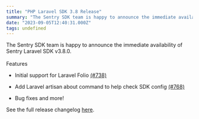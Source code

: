 ```yaml
---
title: "PHP Laravel SDK 3.8 Release"
summary: "The Sentry SDK team is happy to announce the immediate availability of Sentry Laravel SDK v3.8.0. Features See the full release changelog here ."
date: "2023-09-05T12:40:31.000Z"
tags: undefined
---
```


  The Sentry SDK team is happy to announce the immediate availability of Sentry Laravel SDK v3.8.0.\
\
Features

* Initial support for Laravel Folio [(#738)](https://github.com/getsentry/sentry-laravel/pull/738)

* Add Laravel artisan about command to help check SDK config [(#768)](https://github.com/getsentry/sentry-laravel/pull/768)

* Bug fixes and more!

See the full release changelog [here](https://github.com/getsentry/sentry-laravel/releases/tag/3.8.0).
